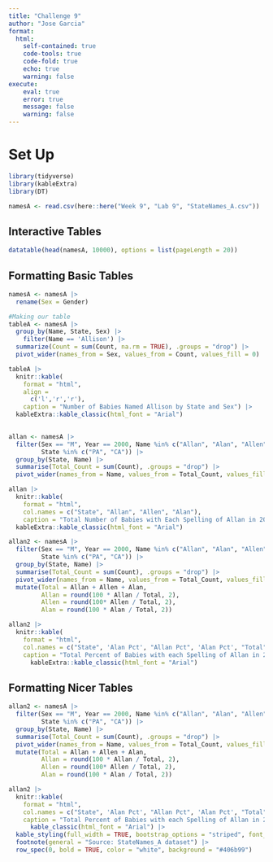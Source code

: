 ```yaml
---
title: "Challenge 9"
author: "Jose Garcia"
format:
  html:
    self-contained: true
    code-tools: true
    code-fold: true
    echo: true
    warning: false
execute:
    eval: true
    error: true
    message: false
    warning: false
---
```


# Set Up

```r
library(tidyverse)
library(kableExtra)
library(DT)

namesA <- read.csv(here::here("Week 9", "Lab 9", "StateNames_A.csv"))
```

## Interactive Tables

```r
datatable(head(namesA, 10000), options = list(pageLength = 20))
```

## Formatting Basic Tables

```r
namesA <- namesA |>
  rename(Sex = Gender)

#Making our table
tableA <- namesA |>
  group_by(Name, State, Sex) |>
    filter(Name == 'Allison') |>
  summarize(Count = sum(Count, na.rm = TRUE), .groups = "drop") |>
  pivot_wider(names_from = Sex, values_from = Count, values_fill = 0)

tableA |>
  knitr::kable(
    format = "html",
    align = 
      c('l','r','r'),
    caption = "Number of Babies Named Allison by State and Sex") |>
  kableExtra::kable_classic(html_font = "Arial")
  
```

```r
allan <- namesA |>
  filter(Sex == "M", Year == 2000, Name %in% c("Allan", "Alan", "Allen"),
         State %in% c("PA", "CA")) |>
  group_by(State, Name) |>
  summarise(Total_Count = sum(Count), .groups = "drop") |>
  pivot_wider(names_from = Name, values_from = Total_Count, values_fill = 0)

allan |>
  knitr::kable(
    format = "html",
    col.names = c("State", "Allan", "Allen", "Alan"),
    caption = "Total Number of Babies with Each Spelling of Allan in 2000") |>
  kableExtra::kable_classic(html_font = "Arial")
```

```r

allan2 <- namesA |>
  filter(Sex == "M", Year == 2000, Name %in% c("Allan", "Alan", "Allen"),
         State %in% c("PA", "CA")) |>
  group_by(State, Name) |>
  summarise(Total_Count = sum(Count), .groups = "drop") |>
  pivot_wider(names_from = Name, values_from = Total_Count, values_fill = 0) |>
  mutate(Total = Allan + Allen + Alan,
         Allan = round(100 * Allan / Total, 2),
         Allen = round(100* Allen / Total, 2),
         Alan = round(100 * Alan / Total, 2))

allan2 |>
  knitr::kable(
    format = "html",
    col.names = c("State", 'Alan Pct', "Allan Pct", 'Alan Pct', "Total"),
    caption = "Total Percent of Babies with each Spelling of Allan in 2000, by State")|>
      kableExtra::kable_classic(html_font = "Arial")
```

## Formatting Nicer Tables

```r

allan2 <- namesA |>
  filter(Sex == "M", Year == 2000, Name %in% c("Allan", "Alan", "Allen"),
         State %in% c("PA", "CA")) |>
  group_by(State, Name) |>
  summarise(Total_Count = sum(Count), .groups = "drop") |>
  pivot_wider(names_from = Name, values_from = Total_Count, values_fill = 0) |>
  mutate(Total = Allan + Allen + Alan,
         Allan = round(100 * Allan / Total, 2),
         Allen = round(100* Allen / Total, 2),
         Alan = round(100 * Alan / Total, 2))

allan2 |>
  knitr::kable(
    format = "html",
    col.names = c("State", 'Alan Pct', "Allan Pct", 'Alan Pct', "Total"),
    caption = "Total Percent of Babies with each Spelling of Allan in 2000, by State")|>
      kable_classic(html_font = "Arial") |>
  kable_styling(full_width = TRUE, bootstrap_options = "striped", font_size = 12) |>
  footnote(general = "Source: StateNames_A dataset") |>
  row_spec(0, bold = TRUE, color = "white", background = "#406b99")
```
